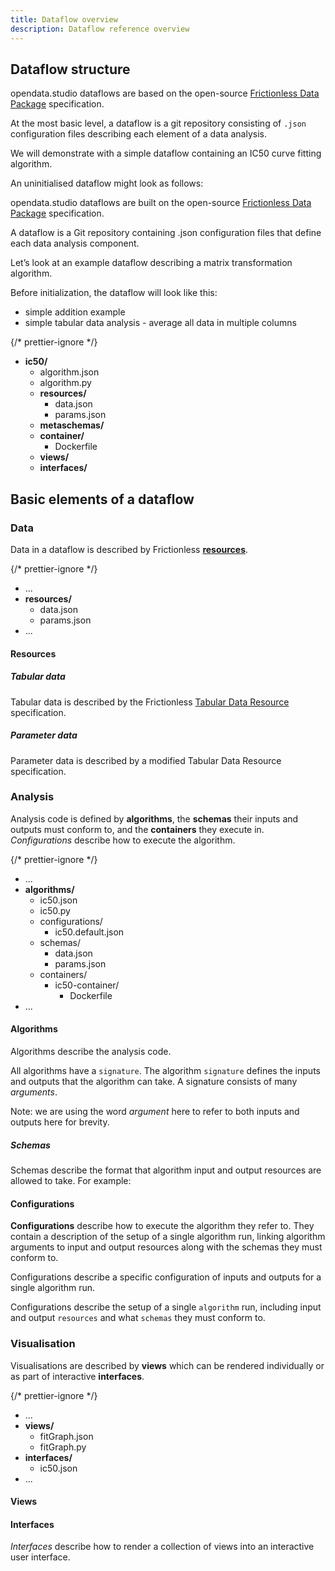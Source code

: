 ```yaml
---
title: Dataflow overview
description: Dataflow reference overview
---
```



## Dataflow structure

opendata.studio dataflows are based on the open-source
[Frictionless Data Package](https://specs.frictionlessdata.io/data-package/)
specification.

At the most basic level, a dataflow is a git repository consisting of `.json`
configuration files describing each element of a data analysis.

We will demonstrate with a simple dataflow containing an IC50 curve fitting
algorithm.

An uninitialised dataflow might look as follows:

opendata.studio dataflows are built on the open-source
[Frictionless Data Package](https://specs.frictionlessdata.io/data-package/)
specification.

A dataflow is a Git repository containing .json configuration files that define
each data analysis component.

Let’s look at an example dataflow describing a matrix transformation algorithm.

Before initialization, the dataflow will look like this:

- simple addition example
- simple tabular data analysis - average all data in multiple columns

{/* prettier-ignore */}
<FileTree>
  - **ic50/**
    - algorithm.json
    - algorithm.py
    - **resources/**
      - data.json
      - params.json
    - **metaschemas/**
    - **container/**
        - Dockerfile
    - **views/**
    - **interfaces/**
</FileTree>

## Basic elements of a dataflow

### Data

Data in a dataflow is described by Frictionless
[**resources**](https://specs.frictionlessdata.io/data-resource/).

{/* prettier-ignore */}
<FileTree>
  - ...
  - **resources/**
    - data.json
    - params.json
  - ...
</FileTree>

#### Resources

##### Tabular data

Tabular data is described by the Frictionless
[Tabular Data Resource](https://specs.frictionlessdata.io/tabular-data-resource/)
specification.

##### Parameter data

Parameter data is described by a modified Tabular Data Resource specification.

### Analysis

Analysis code is defined by **algorithms**, the **schemas** their inputs and
outputs must conform to, and the **containers** they execute in.
_Configurations_ describe how to execute the algorithm.

{/* prettier-ignore */}
<FileTree>
  - ...
  - **algorithms/**
    - ic50.json
    - ic50.py
    - configurations/
      - ic50.default.json
    - schemas/
      - data.json
      - params.json
    - containers/
      - ic50-container/
        - Dockerfile
  - ...
</FileTree>

#### Algorithms

Algorithms describe the analysis code.

All algorithms have a `signature`. The algorithm `signature` defines the inputs
and outputs that the algorithm can take. A signature consists of many
_arguments_.

Note: we are using the word _argument_ here to refer to both inputs and outputs
here for brevity.

##### Schemas

Schemas describe the format that algorithm input and output resources are
allowed to take. For example:

#### Configurations

**Configurations** describe how to execute the algorithm they refer to. They
contain a description of the setup of a single algorithm run, linking algorithm
arguments to input and output resources along with the schemas they must conform
to.

Configurations describe a specific configuration of inputs and outputs for a
single algorithm run.

Configurations describe the setup of a single `algorithm` run, including input
and output `resources` and what `schemas` they must conform to.

### Visualisation

Visualisations are described by **views** which can be rendered individually or
as part of interactive **interfaces**.

{/* prettier-ignore */}
<FileTree>
  - ...
  - **views/**
    - fitGraph.json
    - fitGraph.py
  - **interfaces/**
    - ic50.json
  - ...
</FileTree>

#### Views

#### Interfaces

_Interfaces_ describe how to render a collection of views into an interactive
user interface.
